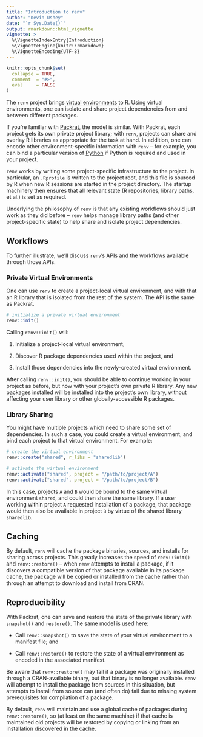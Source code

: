 ```yaml
---
title: "Introduction to renv"
author: "Kevin Ushey"
date: "`r Sys.Date()`"
output: rmarkdown::html_vignette
vignette: >
  %\VignetteIndexEntry{Introduction}
  %\VignetteEngine{knitr::rmarkdown}
  %\VignetteEncoding{UTF-8}
---
```


```r
knitr::opts_chunk$set(
  collapse = TRUE,
  comment  = "#>",
  eval     = FALSE
)
```

The `renv` project brings
[virtual environments](https://docs.python.org/3/tutorial/venv.html) to R.
Using virtual environments, one can isolate and share project dependencies
from and between different packages.

If you're familiar with [Packrat](https://rstudio.github.io/packrat/), the model
is similar. With Packrat, each project gets its own private project library;
with `renv`, projects can share and overlay R libraries as appropriate for the
task at hand. In addition, one can encode other environment-specific information
with `renv` -- for example, you can bind a particular version of
[Python](https://www.python.org/) if Python is required and used in your project.

`renv` works by writing some project-specific infrastructure to the project.
In particular, an `.Rprofile` is written to the project root, and this file
is sourced by R when new R sessions are started in the project directory.
The startup machinery then ensures that all relevant state (R repositories,
library paths, et al.) is set as required.

Underlying the philosophy of `renv` is that any existing workflows should
just work as they did before -- `renv` helps manage library paths (and other
project-specific state) to help share and isolate project dependencies.

## Workflows

To further illustrate, we'll discuss `renv`'s APIs and the workflows available
through those APIs.

### Private Virtual Environments

One can use `renv` to create a project-local virtual environment, and with
that an R library that is isolated from the rest of the system. The API is
the same as Packrat.

```r
# initialize a private virtual environment
renv::init()
```

Calling `renv::init()` will:

1. Initialize a project-local virtual environment,
   
2. Discover R package dependencies used within the project, and

3. Install those dependencies into the newly-created virtual environment.

After calling `renv::init()`, you should be able to continue working in your
project as before, but now with your project's own private R library. Any new
packages installed will be installed into the project's own library, without
affecting your user library or other globally-accessible R packages.

### Library Sharing

You might have multiple projects which need to share some set of dependencies.
In such a case, you could create a virtual environment, and bind each project
to that virtual environment. For example:

```r
# create the virtual environment
renv::create("shared", r_libs = "sharedlib")

# activate the virtual environment
renv::activate("shared", project = "/path/to/project/A")
renv::activate("shared", project = "/path/to/project/B")
```

In this case, projects `A` and `B` would be bound to the same virtual
environment `shared`, and could then share the same library. If a user working
within project `A` requested installation of a package, that package would then
also be available in project `B` by virtue of the shared library `sharedlib`.

## Caching

By default, `renv` will cache the package binaries, sources, and installs for
sharing across projects. This greatly increases the speed of `renv::init()` and
`renv::restore()` -- when `renv` attempts to install a package, if it discovers
a compatible version of that package available in its package cache, the package
will be copied or installed from the cache rather than through an attempt to
download and install from CRAN.

## Reproducibility

With Packrat, one can save and restore the state of the private library with
`snapshot()` and `restore()`. The same model is used here:

- Call `renv::snapshot()` to save the state of your virtual environment to
  a manifest file; and
  
- Call `renv::restore()` to restore the state of a virtual environment as
  encoded in the associated manifest.

Be aware that `renv::restore()` may fail if a package was originally installed
through a CRAN-available binary, but that binary is no longer available. `renv`
will attempt to install the package from sources in this situation, but attempts
to install from source can (and often do) fail due to missing system
prerequisites for compilation of a package.

By default, `renv` will maintain and use a global cache of packages during
`renv::restore()`, so (at least on the same machine) if that cache is maintained
old projects will be restored by copying or linking from an installation
discovered in the cache.
